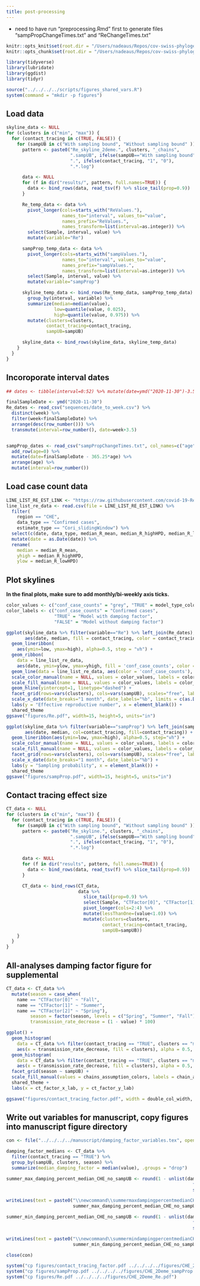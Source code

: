 ```yaml
---
title: post-processing
---
```


* need to have run "preprocessing.Rmd" first to generate files "sampPropChangeTimes.txt" and "ReChangeTimes.txt"

```r
knitr::opts_knit$set(root.dir = "/Users/nadeaus/Repos/cov-swiss-phylogenetics/results_all/bdsky/log_files_2_deme/SwissTransmissionChains")
knitr::opts_chunk$set(root.dir = "/Users/nadeaus/Repos/cov-swiss-phylogenetics/results_all/bdsky/log_files_2_deme/SwissTransmissionChains/")
```


```r
library(tidyverse)
library(lubridate)
library(ggdist)
library(tidyr)

source("../../../../scripts/figures_shared_vars.R")
system(command = "mkdir -p figures")
```

## Load data

```r
skyline_data <- NULL
for (clusters in c("min", "max")) {
  for (contact_tracing in c(TRUE, FALSE)) {
    for (sampUB in c("With sampling bound", "Without sampling bound" )) {
      pattern <- paste0("Re_skyline_2deme.", clusters, "_chains",
                        ".sampUB", ifelse(sampUB=="With sampling bound", "0.05", "1.0"),
                        ".", ifelse(contact_tracing, "1", "0"),
                        ".*.log")

      data <- NULL
      for (f in dir("results/", pattern, full.names=TRUE)) {
        data <- bind_rows(data, read_tsv(f) %>% slice_tail(prop=0.9))
      }

      Re_temp_data <- data %>%
        pivot_longer(cols=starts_with("ReValues."),
                     names_to="interval", values_to="value",
                     names_prefix="ReValues.",
                     names_transform=list(interval=as.integer)) %>%
        select(Sample, interval, value) %>%
        mutate(variable="Re")

      sampProp_temp_data <- data %>%
        pivot_longer(cols=starts_with("sampValues."),
                     names_to="interval", values_to="value",
                     names_prefix="sampValues.",
                     names_transform=list(interval=as.integer)) %>%
        select(Sample, interval, value) %>%
        mutate(variable="sampProp")

      skyline_temp_data <- bind_rows(Re_temp_data, sampProp_temp_data) %>%
        group_by(interval, variable) %>%
        summarize(median=median(value),
                  low=quantile(value, 0.025),
                  high=quantile(value, 0.975)) %>%
        mutate(clusters=clusters,
               contact_tracing=contact_tracing,
               sampUB=sampUB)

      skyline_data <- bind_rows(skyline_data, skyline_temp_data)
    }
  }
}
```

## Incoroporate interval dates

```r

## dates <- tibble(interval=0:52) %>% mutate(date=ymd("2020-11-30")-3.5-interval*7)

finalSampleDate <- ymd("2020-11-30")
Re_dates <- read_csv("sequences/date_to_week.csv") %>%
  distinct(week) %>%
  filter(week<finalSampleDate) %>%
  arrange(desc(row_number())) %>%
  transmute(interval=row_number(), date=week+3.5)


sampProp_dates <- read_csv("sampPropChangeTimes.txt", col_names=c("age")) %>%
  add_row(age=0) %>%
  mutate(date=finalSampleDate - 365.25*age) %>%
  arrange(age) %>%
  mutate(interval=row_number())
```
## Load case count data

```r
LINE_LIST_RE_EST_LINK <- "https://raw.githubusercontent.com/covid-19-Re/dailyRe-Data/master/CHE-estimates.csv"
line_list_re_data <- read.csv(file = LINE_LIST_RE_EST_LINK) %>%
  filter(
    region == "CHE",
    data_type == "Confirmed cases",
    estimate_type == "Cori_slidingWindow") %>%
  select(c(date, data_type, median_R_mean, median_R_highHPD, median_R_lowHPD)) %>%
  mutate(date = as.Date(date)) %>%
  rename(
    median = median_R_mean,
    yhigh = median_R_highHPD,
    ylow = median_R_lowHPD)
```

## Plot skylines

**In the final plots, make sure to add monthly/bi-weekly axis ticks.**

```r
color_values <- c("conf_case_counts" = "grey", "TRUE" = model_type_colors[1], "FALSE" =  model_type_colors[2])
color_labels <- c("conf_case_counts" = "Confirmed cases",
                  "TRUE" = "Model with damping factor",
                  "FALSE" = "Model without damping factor")

ggplot(skyline_data %>% filter(variable=="Re") %>% left_join(Re_dates),
       aes(date, median, fill = contact_tracing, color = contact_tracing)) +
  geom_lineribbon(
    aes(ymin=low, ymax=high), alpha=0.5, step = "vh") +
  geom_ribbon(
    data = line_list_re_data,
    aes(date, ymin=ylow, ymax=yhigh, fill = 'conf_case_counts', color = 'conf_case_counts'), alpha = 0.5) +
  geom_line(data = line_list_re_data, aes(color = 'conf_case_counts'), alpha = 0.5) +
  scale_color_manual(name = NULL, values = color_values, labels = color_labels) +
  scale_fill_manual(name = NULL, values = color_values, labels = color_labels) +
  geom_hline(yintercept=1, linetype="dashed") +
  facet_grid(rows=vars(clusters), cols=vars(sampUB), scales="free", labeller = labeller(clusters = chain_assumption_labs)) +
  scale_x_date(date_breaks="1 month", date_labels="%b", limits = c(as.Date("2020-01-01"), as.Date("2020-12-01"))) +
  labs(y = "Effective reproductive number", x = element_blank()) +
  shared_theme
ggsave("figures/Re.pdf", width=15, height=5, units="in")

ggplot(skyline_data %>% filter(variable=="sampProp") %>% left_join(sampProp_dates),
       aes(date, median, col=contact_tracing, fill=contact_tracing)) +
  geom_lineribbon(aes(ymin=low, ymax=high), alpha=0.5, step="vh") +
  scale_color_manual(name = NULL, values = color_values, labels = color_labels, limits = c("TRUE", "FALSE")) +
  scale_fill_manual(name = NULL, values = color_values, labels = color_labels, limits = c("TRUE", "FALSE")) +
  facet_grid(rows=vars(clusters), cols=vars(sampUB), scales="free", labeller = labeller(clusters = chain_assumption_labs)) +
  scale_x_date(date_breaks="1 month", date_labels="%b") +
  labs(y = "Sampling probability", x = element_blank()) +
  shared_theme
ggsave("figures/sampProp.pdf", width=15, height=5, units="in")
```

## Contact tracing effect size

```r

CT_data <- NULL
for (clusters in c("min", "max")) {
  for (contact_tracing in c(TRUE, FALSE)) {
    for (sampUB in c("With sampling bound", "Without sampling bound" )) {
      pattern <- paste0("Re_skyline.", clusters, "_chains",
                        ".sampUB", ifelse(sampUB=="With sampling bound", "0.05", "1.0"),
                        ".", ifelse(contact_tracing, "1", "0"),
                        ".*.log")

      data <- NULL
      for (f in dir("results", pattern, full.names=TRUE)) {
        data <- bind_rows(data, read_tsv(f) %>% slice_tail(prop=0.9))
      }

      CT_data <- bind_rows(CT_data,
                           data %>%
                             slice_tail(prop=0.9) %>%
                             select(Sample, "CTFactor[0]", "CTFactor[1]", "CTFactor[2]") %>%
                             pivot_longer(cols=2:4) %>%
                             mutate(lessThanOne=(value<1.0)) %>%
                             mutate(clusters=clusters,
                                    contact_tracing=contact_tracing,
                                    sampUB=sampUB))
    }
  }
}

```

## All-analyses damping factor figure for supplemental

```r

CT_data <- CT_data %>%
  mutate(season = case_when(
    name == "CTFactor[0]" ~ "Fall",
    name == "CTFactor[1]" ~ "Summer",
    name == "CTFactor[2]" ~ "Spring"),
         season = factor(season, levels = c("Spring", "Summer", "Fall")),
         transmission_rate_decrease = (1 - value) * 100)

ggplot() +
  geom_histogram(
    data = CT_data %>% filter(contact_tracing == "TRUE", clusters == "max"),
    aes(x = transmission_rate_decrease, fill = clusters), alpha = 0.5, bins = 30) +
  geom_histogram(
    data = CT_data %>% filter(contact_tracing == "TRUE", clusters == "min"),
    aes(x = transmission_rate_decrease, fill = clusters), alpha = 0.5, bins = 30) +
  facet_grid(season ~ sampUB) +
  scale_fill_manual(values = chains_assumption_colors, labels = chain_assumption_labs, name = chains_assumption_legend_name) +
  shared_theme +
  labs(x = ct_factor_x_lab, y = ct_factor_y_lab)

ggsave("figures/contact_tracing_factor.pdf", width = double_col_width, height = single_col_width * 0.75, units = "cm")
```

## Write out variables for manuscript, copy figures into manuscript figure directory

```r
con <- file("../../../../manuscript/damping_factor_variables.tex", open = "w")

damping_factor_medians <- CT_data %>%
  filter(contact_tracing == "TRUE") %>%
  group_by(sampUB, clusters, season) %>%
  summarize(median_damping_factor = median(value), .groups = "drop")

summer_max_damping_percent_median_CHE_no_sampUB <- round(1 - unlist(damping_factor_medians %>%
                                                                      filter(sampUB == "Without sampling bound", clusters == "max", season == "Summer") %>%
                                                                      select(median_damping_factor)) * 100, digits = 0)

writeLines(text = paste0("\\newcommand\\summermaxdampingpercentmedianCHESSnosampUB{",
                         summer_max_damping_percent_median_CHE_no_sampUB, "}"), con = con)

summer_min_damping_percent_median_CHE_no_sampUB <- round(1 - unlist(damping_factor_medians %>%
                                                                      filter(sampUB == "Without sampling bound", clusters == "min", season == "Summer") %>%
                                                                      select(median_damping_factor)) * 100, digits = 0)

writeLines(text = paste0("\\newcommand\\summermindampingpercentmedianCHESSnosampUB{",
                         summer_min_damping_percent_median_CHE_no_sampUB, "}"), con = con)

close(con)

system("cp figures/contact_tracing_factor.pdf ../../../../figures/CHE_2Deme_contact_tracing_factor.pdf")
system("cp figures/sampProp.pdf ../../../../figures/CHE_2Deme_sampProp.pdf")
system("cp figures/Re.pdf ../../../../figures/CHE_2Deme_Re.pdf")
```

